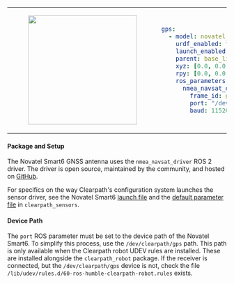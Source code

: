 <table>
<tr>
<td>
<center>
<figure>
    <img src={require("./img/novatel_smart6.png").default} width="250" />
</figure>
</center>
</td>
<td>

```yaml
gps:
  - model: novatel_smart6
    urdf_enabled: true
    launch_enabled: true
    parent: base_link
    xyz: [0.0, 0.0, 0.0]
    rpy: [0.0, 0.0, 0.0]
    ros_parameters:
      nmea_navsat_driver:
        frame_id: gps_0_link
        port: "/dev/clearpath/gps"
        baud: 115200
```
</td>
</tr>
</table>

#### Package and Setup
The Novatel Smart6 GNSS antenna uses the `nmea_navsat_driver` ROS 2 driver. The driver is open source, maintained by the community, and hosted on [GitHub](https://github.com/ros-drivers/nmea_navsat_driver).

For specifics on the way Clearpath's configuration system launches the sensor driver, see the Novatel Smart6 [launch file](https://github.com/clearpathrobotics/clearpath_robot/blob/main/clearpath_sensors/launch/novatel_smart6.launch.py) and the [default parameter file](https://github.com/clearpathrobotics/clearpath_robot/blob/main/clearpath_sensors/config/novatel_smart6.yaml) in `clearpath_sensors`.

#### Device Path
The `port` ROS parameter must be set to the device path of the Novatel Smart6. To simplify this process, use the `/dev/clearpath/gps` path. This path is only available when the Clearpath robot UDEV rules are installed. These are installed alongside the `clearpath_robot` package. If the receiver is connected, but the `/dev/clearpath/gps` device is not, check the file `/lib/udev/rules.d/60-ros-humble-clearpath-robot.rules` exists.
